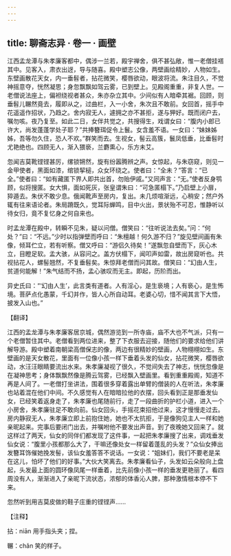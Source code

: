 ```yaml
---
---
---
```

title: 聊斋志异 · 卷一 · 画壁
---

江西孟龙潭与朱孝廉客都中，偶涉一兰若，殿宇禅舍，俱不甚弘敞，惟一老僧挂褡其中。见客入，肃衣出迓，导与随喜。殿中塑志公像，两壁画绘精妙，人物如生。东壁画散花天女，内一垂髫者，拈花微笑，樱唇欲动，眼波将流。朱注目久，不觉神摇意夺，恍然凝思；身忽飘飘如驾云雾，已到壁上。见殿阁重重，非复人世。一老僧说法座上，偏袒绕视者甚众，朱亦杂立其中。少间似有人暗牵其裾。回顾，则垂髫儿冁然竟去，履即从之，过曲栏，入一小舍，朱次且不敢前。女回首，摇手中花遥遥作招状，乃趋之。舍内寂无人，遽拥之亦不甚拒，遂与狎好。既而闭户去，嘱勿咳。夜乃复至。如此二日，女伴共觉之，共搜得生，戏谓女曰：“腹内小郎已许大，尚发蓬蓬学处子耶？”共捧簪珥促令上鬟。女含羞不语。一女曰：“妹妹姊姊，吾等勿久住，恐人不欢。”群笑而去。生视女，髻云高簇，鬟凤低垂，比垂髫时尤艳绝也。四顾无人，渐入猥亵，兰麝熏心，乐方未艾。

忽闻吉莫靴铿铿甚厉，缧锁锵然，旋有纷嚣腾辨之声。女惊起，与朱窃窥，则见一金甲使者，黑面如漆，绾锁挈槌，众女环绕之。使者曰：“全未？”答言：“已全。”使者曰：“如有藏匿下界人即共出首，勿贻伊戚。”又同声言：“无。”使者反身鹗顾，似将搜匿。女大惧，面如死灰，张皇谓朱曰：“可急匿榻下。”乃启壁上小扉，猝遁去。朱伏不敢少息。俄闻靴声至房内，复出。未几烦喧渐远，心稍安；然户外辄有往来语论者。朱局蹐既久，觉耳际蝉鸣，目中火出，景状殆不可忍，惟静听以待女归，竟不复忆身之何自来也。

时孟龙潭在殿中，转瞬不见朱，疑以问僧。僧笑曰：“往听说法去矣。”问：“何处？”曰：“不远。”少时以指弹壁而呼曰：“朱檀越！何久游不归？”旋见壁间画有朱像，倾耳伫立，若有听察。僧又呼曰：“游侣久待矣！”遂飘忽自壁而下，灰心木立，目瞪足软。孟大骇，从容问之。盖方伏榻下，闻叩声如雷，故出房窥听也。共视拈花人，螺髻翘然，不复垂髫矣。朱惊拜老僧而问其故。僧笑曰：“幻由人生，贫道何能解！”朱气结而不扬，孟心骇叹而无主。即起，历阶而出。

异史氏曰：“‘幻由人生’，此言类有道者。人有淫心，是生亵境；人有亵心，是生怖境。菩萨点化愚蒙，千幻并作，皆人心所自动耳。老婆心切，惜不闻其言下大悟，披发入山也。”

【翻译】

江西的孟龙潭与朱孝廉客居京城，偶然游览到一所寺庙，庙不大也不气派，只有一个老僧暂住其中。老僧看到两位进来，整了下衣服去迎接，随他们的要求给他们讲解导游。殿中塑着南朝梁高僧保志的像，两边有很精妙的壁画，人物栩栩如生。东壁画的是天女散花，里面有一位像小孩一样下垂着头发的仙女，拈花微笑，樱唇欲动，水汪汪眼睛要流出水来。朱孝廉凝视了很久，不觉间失去了神志，恍恍忽像是在凝神思考；身体飘飘然像是腾云驾雾，已经飘入壁画里。看到重重殿阁，知道不再是人间了。一老僧打坐讲法，围着很多穿着露出单臂的僧装的人在听法，朱孝廉也站着混在他们中间。不久感觉有人在暗暗拉他的衣摆，回头看到正是那垂发仙女，已经笑着返身走了，朱孝廉也尾随前行，走了一段曲折的护栏小道，进入一个小房舍，朱孝廉驻足不敢向前。仙女回头，手摇花束招他过来，这才慢慢走过去。房内静寂无人，朱孝廉立即上前抱住她，她也不太抗拒，于是像狗见主人一样和她亲昵起来。完事后要闭门出去，并嘱咐他不要发出声音。到了夜晚她又回来了。就这样过了两天，仙女的同伴们都发现了这件事，一起把朱孝廉搜了出来，调戏垂发仙女说：“腹里小孩都那么大了，干嘛还像处女一样留着蓬乱的头发？”众仙女捧出发簪耳饰催她挽发髻，该仙女羞答答不说话。一女说：“姐妹们，我们不要老是呆在这儿，怕坏了他们的好事。”大伙大笑离去。朱孝廉看仙子，头发如云朵般向上盘起，头发最上面的圆环像凤尾一样垂着，比先前像小孩一样的垂发更艳丽了。看四周没有人，渐渐进入了亲昵下流状态，浓郁的体香沁人脾，那种激情根本停不下来。

忽然听到用吉莫皮做的鞋子庄重的铿铿声……

【注释】

拈：niān 用手指头夹；捏。

冁：chǎn 笑的样子。